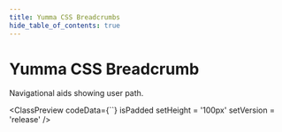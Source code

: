 ```yaml
---
title: Yumma CSS Breadcrumbs
hide_table_of_contents: true
---
```



# Yumma CSS Breadcrumb

Navigational aids showing user path.

<ClassPreview
  codeData={``}
  isPadded
  setHeight = '100px'
  setVersion = 'release'
/>